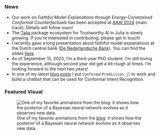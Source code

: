 ### News

- Our work on *Faithful Model Explanations through Energy-Constrained Conformal Counterfactuals* has been accepted at [AAAI 2024](https://aaai.org/aaai-conference/aaai-24-technical-program/) (main track). Details will follow soon!
- The [Taija](https://github.com/JuliaTrustworthyAI) package ecosystem for Trustworthy AI in Julia is slowly growing. If you're interested in contributing, please get in touch!
- I recently gave a long presentation about faithful model explanations at the Dutch central bank ([De Nederlandsche Bank](https://www.dnb.nl/)). You can find the slides [here](talks/posts/2023-dnb/presentation.qmd).
- As of September 15, 2023, I'm a third-year PhD student. I'm still loving the experience, although second year did get a bit rough at times. I'm looking forward to the next two years!
- In one of my latest [blog posts](/blog/posts/conformal-llm/index.qmd) I put `ConformalPrediction.jl` to work and build a chatbot that can be used for Conformal Intent Recognition.

### Featured Visual

![One of my favorite animations from the [blog](/blog/posts/effortsless-bayesian-dl/index.qmd): it shows how the posterior of a Bayesian neural network evolves as it observes new data.](/blog/posts/effortsless-bayesian-dl/www/medium.gif)